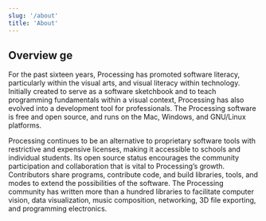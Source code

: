 ```yaml
---
slug: '/about'
title: 'About'
---
```


## Overview ge

For the past sixteen years, Processing has promoted software literacy, particularly within the visual arts, and visual literacy within technology. Initially created to serve as a software sketchbook and to teach programming fundamentals within a visual context, Processing has also evolved into a development tool for professionals. The Processing software is free and open source, and runs on the Mac, Windows, and GNU/Linux platforms.

Processing continues to be an alternative to proprietary software tools with restrictive and expensive licenses, making it accessible to schools and individual students. Its open source status encourages the community participation and collaboration that is vital to Processing’s growth. Contributors share programs, contribute code, and build libraries, tools, and modes to extend the possibilities of the software. The Processing community has written more than a hundred libraries to facilitate computer vision, data visualization, music composition, networking, 3D file exporting, and programming electronics.
